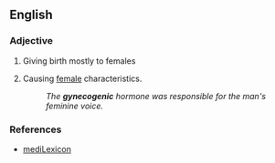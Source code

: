 ==English==

===Adjective===
{{en-adj}}

# {{medicine}} Giving birth mostly to females
# {{obsolete|biology}} Causing [[female]] characteristics.
#: ''The '''gynecogenic''' hormone was responsible for the man's feminine voice.''

===References===
*[http://www.medilexicon.com/medicaldictionary.php?t=38833 mediLexicon]